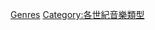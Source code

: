{{Category pair|18世紀音樂類型|20世紀音樂類型}}

[[Category:19世紀音樂|Genres]]
[[Category:各世紀音樂類型|Category:各世紀音樂類型]]